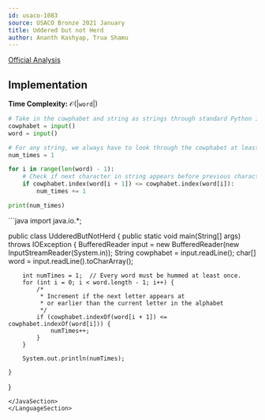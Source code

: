 ```yaml
---
id: usaco-1083
source: USACO Bronze 2021 January
title: Uddered but not Herd
author: Ananth Kashyap, Trua Shamu
---
```


[Official Analysis](http://www.usaco.org/current/data/sol_prob1_bronze_jan21.html)

## Implementation

**Time Complexity:** $\mathcal{O}(|\texttt{word}|)$

<LanguageSection>

<PySection>

```python
# Take in the cowphabet and string as strings through standard Python input
cowphabet = input()
word = input()

# For any string, we always have to look through the cowphabet at least once.
num_times = 1

for i in range(len(word) - 1):
	# Check if next character in string appears before previous character
	if cowphabet.index(word[i + 1]) <= cowphabet.index(word[i]):
		num_times += 1

print(num_times)
```

</PySection>

<JavaSection>
```java
import java.io.*;

public class UdderedButNotHerd {
	public static void main(String[] args) throws IOException {
		BufferedReader input = new BufferedReader(new InputStreamReader(System.in));
		String cowphabet = input.readLine();
		char[] word = input.readLine().toCharArray();

		int numTimes = 1;  // Every word must be hummed at least once.
		for (int i = 0; i < word.length - 1; i++) {
			/*
			 * Increment if the next letter appears at
			 * or earlier than the current letter in the alphabet
			 */
			if (cowphabet.indexOf(word[i + 1]) <= cowphabet.indexOf(word[i])) {
				numTimes++;
			}
		}

		System.out.println(numTimes);

	}
}

```
</JavaSection>
</LanguageSection>
